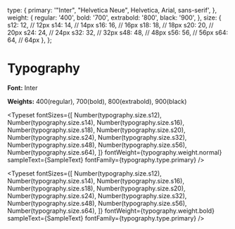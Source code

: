 
<Meta title="Style Guide/Typography" />

  type: {
    primary: '"Inter", "Helvetica Neue", Helvetica, Arial, sans-serif',
  },
  weight: {
   regular: '400',
    bold: '700',
    extrabold: '800',
    black: '900',
  },
  size: {
    s12: 12, // 12px
    s14: 14, // 14px
    s16: 16, // 16px
    s18: 18, // 18px
    s20: 20, // 20px
    s24: 24, // 24px
    s32: 32, // 32px
    s48: 48, // 48px
    s56: 56, // 56px
    s64: 64, // 64px
  },
};


# Typography

**Font:** Inter

**Weights:** 400(regular), 700(bold), 800(extrabold), 900(black)

<Typeset
  fontSizes={[
    Number(typography.size.s12),
    Number(typography.size.s14),
    Number(typography.size.s16),
    Number(typography.size.s18),
    Number(typography.size.s20),
    Number(typography.size.s24),
    Number(typography.size.s32),
    Number(typography.size.s48),
    Number(typography.size.s56),
    Number(typography.size.s64),
  ]}
  fontWeight={typography.weight.normal}
  sampleText={SampleText}
  fontFamily={typography.type.primary}
/>


<Typeset
  fontSizes={[
    Number(typography.size.s12),
    Number(typography.size.s14),
    Number(typography.size.s16),
    Number(typography.size.s18),
    Number(typography.size.s20),
    Number(typography.size.s24),
    Number(typography.size.s32),
    Number(typography.size.s48),
    Number(typography.size.s56),
    Number(typography.size.s64),
  ]}
  fontWeight={typography.weight.bold}
  sampleText={SampleText}
  fontFamily={typography.type.primary}
/>
